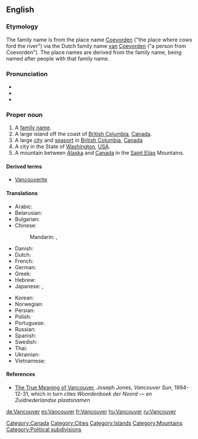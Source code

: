 {{wikipedia}}
==English==

===Etymology===
The family name is from the {{etyl|nl}} place name [[Coevorden]] ("the place where cows ford the river") via the Dutch family name [[van]] [[Coevorden]] ("a person from Coevorden").  The place names are derived from the family name, being named after people with that family name.

===Pronunciation===
* {{audio|en-us-Vancouver.ogg|Vancouver (US)}}
* {{audio|Ca-en-Vancouver.ogg|Vancouver (Canadian)}}
* {{rhymes|uːvə(r)}}

===Proper noun===
{{en-proper noun}}

# A [[family name]].
# A large island off the coast of [[British Columbia]], [[Canada]].
# A large [[city]] and [[seaport]] in [[British Columbia]], [[Canada]]
# A city in the State of [[Washington]], [[USA]].
# A mountain between [[Alaska]] and [[Canada]] in the [[Saint Elias]] Mountains.

====Derived terms====
* [[Vancouverite]]

====Translations====
{{trans-top|city}}
* Arabic: {{t|ar|فانكوفر|m|tr=fankuufar|sc=Arab}}
* Belarusian: {{t|be|Ванкувер|m|tr=Vankúver|sc=Cyrl}}
* Bulgarian: {{t|bg|Ванкувър|m|tr=Vankúvǎr|sc=Cyrl}}
* Chinese:
*: Mandarin: {{t|zh|溫哥華|sc=Hani}},  {{t|zh|温哥华|tr=Wēngēhuá|sc=Hani}}
* Danish: {{t-|da|Vancouver}}
* Dutch: {{t-|nl|Vancouver}}
* French: {{t+|fr|Vancouver}}
* German: {{t+|de|Vancouver}}
* Greek: {{t|el|Βανκούβερ|tr=Ban'koúber|sc=Grek}}
* Hebrew: {{t|he|ונקובר|sc=Hebr}}
* Japanese: {{t|ja|ヴァンクーヴァー|tr=Vankūvā|sc=Jpan}},  {{t|ja|バンクーバー|tr=Bankūbā|sc=Jpan}}
{{trans-mid}}
* Korean: {{t|ko|밴쿠버|tr=Baenkubeo|sc=Kore}}
* Norwegian: {{t-|no|Vancouver}}
* Persian: {{t|fa|ونکوور|tr=Vankuver|sc=fa-Arab}}
* Polish: {{t-|pl|Vancouver}}
* Portuguese: {{t-|pt|Vancouver}}
* Russian: {{t|ru|Ванкувер|m|tr=Vankúver|sc=Cyrl}}
* Spanish: {{t+|es|Vancouver}}
* Swedish: {{t-|sv|Vancouver}}
* Thai: {{t|th|แวนคูเวอร์|tr=waen-koo-we|sc=Thai}}
* Ukrainian: {{t|uk|Ванкувер|m|tr=Vankúver|sc=Cyrl}}
* Vietnamese: {{t-|vi|Vancouver|xs=Vietnamese}}
{{trans-bottom}}

====References====
* [http://www.library.ubc.ca./jones/vanety.html The True Meaning of Vancouver], Joseph Jones, ''Vancouver Sun'', 1994-12-31, which in turn cites ''Woordenboek der Noord &mdash; en Zuidnederlandse plaatsnamen''

[[Category:Canada]]
[[Category:Cities]]
[[Category:Islands]]
[[Category:Mountains]]
[[Category:Political subdivisions]]

[[de:Vancouver]]
[[es:Vancouver]]
[[fr:Vancouver]]
[[hu:Vancouver]]
[[ru:Vancouver]]
